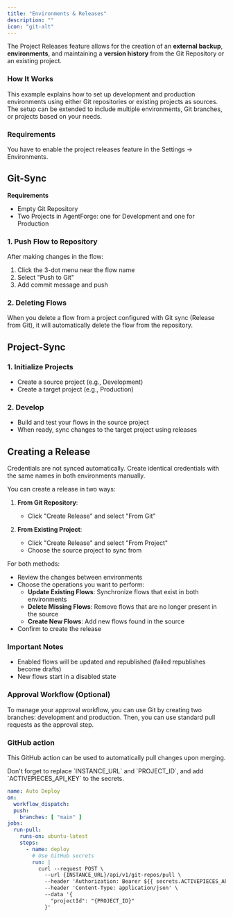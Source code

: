 ```yaml
---
title: "Environments & Releases"
description: ""
icon: "git-alt"
---
```


<Snippet file="enterprise-feature.mdx" />

The Project Releases feature allows for the creation of an **external backup**, **environments**, and maintaining a **version history** from the Git Repository or an existing project.


### How It Works

This example explains how to set up development and production environments using either Git repositories or existing projects as sources. The setup can be extended to include multiple environments, Git branches, or projects based on your needs.

### Requirements

You have to enable the project releases feature in the Settings -> Environments.

## Git-Sync

**Requirements**
- Empty Git Repository
- Two Projects in AgentForge: one for Development and one for Production

### 1. Push Flow to Repository
After making changes in the flow:
1. Click the 3-dot menu near the flow name
2. Select "Push to Git"
3. Add commit message and push

### 2. Deleting Flows
When you delete a flow from a project configured with Git sync (Release from Git), it will automatically delete the flow from the repository.

## Project-Sync

### 1. **Initialize Projects**
   - Create a source project (e.g., Development)
   - Create a target project (e.g., Production)

### 2. **Develop**
   - Build and test your flows in the source project
   - When ready, sync changes to the target project using releases

## Creating a Release

<Note>
Credentials are not synced automatically. Create identical credentials with the same names in both environments manually.
</Note>

You can create a release in two ways:

1. **From Git Repository**: 
   - Click "Create Release" and select "From Git"

2. **From Existing Project**: 
   - Click "Create Release" and select "From Project"
   - Choose the source project to sync from

For both methods:
- Review the changes between environments
- Choose the operations you want to perform:
  - **Update Existing Flows**: Synchronize flows that exist in both environments
  - **Delete Missing Flows**: Remove flows that are no longer present in the source
  - **Create New Flows**: Add new flows found in the source
- Confirm to create the release

### Important Notes
- Enabled flows will be updated and republished (failed republishes become drafts)
- New flows start in a disabled state

### Approval Workflow (Optional)

To manage your approval workflow, you can use Git by creating two branches: development and production. Then, you can use standard pull requests as the approval step.

### GitHub action
This GitHub action can be used to automatically pull changes upon merging.

<Tip>
Don't forget to replace `INSTANCE_URL` and `PROJECT_ID`, and add `ACTIVEPIECES_API_KEY` to the secrets.
</Tip>



```yml
name: Auto Deploy
on:
  workflow_dispatch:
  push:
    branches: [ "main" ]
jobs:
  run-pull:
    runs-on: ubuntu-latest
    steps:
      - name: deploy
        # Use GitHub secrets
        run: |
          curl --request POST \
            --url {INSTANCE_URL}/api/v1/git-repos/pull \
            --header 'Authorization: Bearer ${{ secrets.ACTIVEPIECES_API_KEY }}' \
            --header 'Content-Type: application/json' \
            --data '{
              "projectId": "{PROJECT_ID}"
            }'
```
